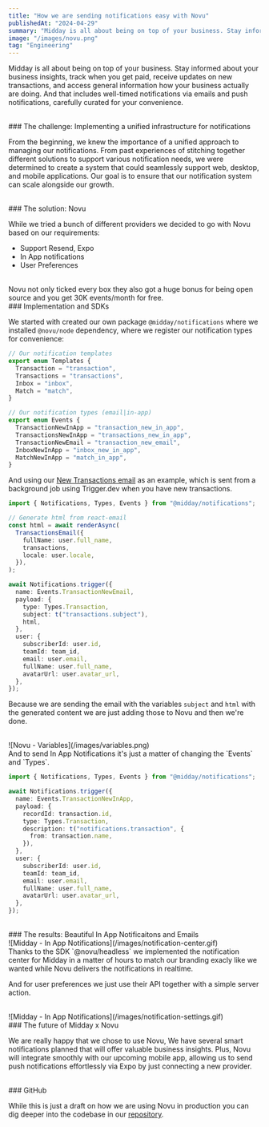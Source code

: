 ```yaml
---
title: "How we are sending notifications easy with Novu"
publishedAt: "2024-04-29"
summary: "Midday is all about being on top of your business. Stay informed about your business insights, track when you get paid, receive updates on new transactions"
image: "/images/novu.png"
tag: "Engineering"
---
```


Midday is all about being on top of your business. Stay informed about your business insights, track when you get paid, receive updates on new transactions, and access general information how your business actually are doing. And that includes well-timed notifications via emails and push notifications, carefully curated for your convenience.

<br />
### The challenge: Implementing a unified infrastructure for notifications

From the beginning, we knew the importance of a unified approach to managing our notifications. From past experiences of stitching together different solutions to support various notification needs, we were determined to create a system that could seamlessly support web, desktop, and mobile applications. Our goal is to ensure that our notification system can scale alongside our growth.

<br />
### The solution: Novu

While we tried a bunch of different providers we decided to
go with Novu based on our requirements:

- Support Resend, Expo
- In App notifications
- User Preferences

<br />
Novu not only ticked every box they also got a huge bonus for being open source
and you get 30K events/month for free.

<br />
### Implementation and SDKs

We started with created our own package `@midday/notifications` where
we installed `@novu/node` dependency, where we register our notification
types for convenience:

```typescript
// Our notification templates
export enum Templates {
  Transaction = "transaction",
  Transactions = "transactions",
  Inbox = "inbox",
  Match = "match",
}

// Our notification types (email|in-app)
export enum Events {
  TransactionNewInApp = "transaction_new_in_app",
  TransactionsNewInApp = "transactions_new_in_app",
  TransactionNewEmail = "transaction_new_email",
  InboxNewInApp = "inbox_new_in_app",
  MatchNewInApp = "match_in_app",
}
```

And using our [New Transactions email](https://email.midday.ai/preview/transactions) as an example, which is sent from a background job using Trigger.dev when you have new transactions.

```typescript
import { Notifications, Types, Events } from "@midday/notifications";

// Generate html from react-email
const html = await renderAsync(
  TransactionsEmail({
    fullName: user.full_name,
    transactions,
    locale: user.locale,
  }),
);

await Notifications.trigger({
  name: Events.TransactionNewEmail,
  payload: {
    type: Types.Transaction,
    subject: t("transactions.subject"),
    html,
  },
  user: {
    subscriberId: user.id,
    teamId: team_id,
    email: user.email,
    fullName: user.full_name,
    avatarUrl: user.avatar_url,
  },
});
```

Because we are sending the email with the variables `subject` and `html` with the generated content we are just adding those to Novu and then we're done.

<br />
![Novu - Variables](/images/variables.png)

<br />
And to send In App Notifications it's just a matter of changing the `Events` and
`Types`.

```typescript
import { Notifications, Types, Events } from "@midday/notifications";

await Notifications.trigger({
  name: Events.TransactionNewInApp,
  payload: {
    recordId: transaction.id,
    type: Types.Transaction,
    description: t("notifications.transaction", {
      from: transaction.name,
    }),
  },
  user: {
    subscriberId: user.id,
    teamId: team_id,
    email: user.email,
    fullName: user.full_name,
    avatarUrl: user.avatar_url,
  },
});
```

<br />
### The results: Beautiful In App Notificaitons and Emails
<br />
![Midday - In App Notifications](/images/notification-center.gif)
<br />
Thanks to the SDK `@novu/headless` we implemented the notification center for
Midday in a matter of hours to match our branding exacly like we wanted while
Novu delivers the notifications in realtime.

<br />

And for user preferences we just use their API together with a simple server action.

<br />
![Midday - In App Notifications](/images/notification-settings.gif)

<br />
### The future of Midday x Novu

We are really happy that we chose to use Novu, We have several smart notifications planned that will offer valuable business insights. Plus, Novu will integrate smoothly with our upcoming mobile app, allowing us to send push notifications effortlessly via Expo by just connecting a new provider.

<br />
### GitHub

While this is just a draft on how we are using Novu in production you can dig deeper into the codebase in our [repository](https://git.new/midday).
